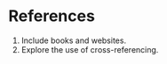 # References {.unnumbered}

::: {#refs}

1. Include books and websites.
2. Explore the use of cross-referencing.

:::
